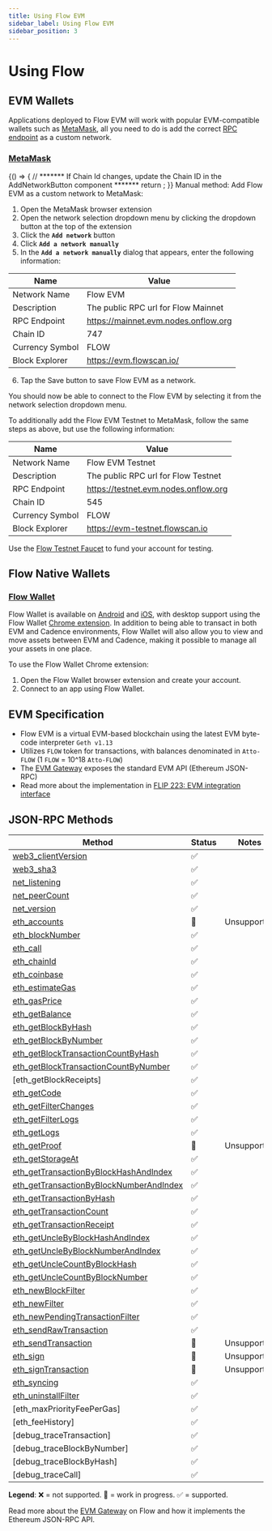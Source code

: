 ```yaml
---
title: Using Flow EVM
sidebar_label: Using Flow EVM
sidebar_position: 3
---
```



# Using Flow

## EVM Wallets

Applications deployed to Flow EVM will work with popular EVM-compatible wallets such as [MetaMask](https://chromewebstore.google.com/detail/metamask/nkbihfbeogaeaoehlefnkodbefgpgknn), all you need to do is add the correct [RPC endpoint](./networks) as a custom network.

### [MetaMask](https://metamask.io)

<BrowserOnly>
  {() => {
    // ******* If Chain Id changes, update the Chain ID in the AddNetworkButton component *******
    return <AddNetworkButton />;
  }}
</BrowserOnly>
Manual method: Add Flow EVM as a custom network to MetaMask:

1. Open the MetaMask browser extension
2. Open the network selection dropdown menu by clicking the dropdown button at the top of the extension
3. Click the **`Add network`** button
4. Click **`Add a network manually`**
5. In the **`Add a network manually`** dialog that appears, enter the following information:

| Name            | Value                                |
| --------------- | ------------------------------------ |
| Network Name    | Flow EVM                          |
| Description     | The public RPC url for Flow Mainnet  |
| RPC Endpoint    | https://mainnet.evm.nodes.onflow.org |
| Chain ID        | 747                                  |
| Currency Symbol | FLOW                                 |
| Block Explorer  | https://evm.flowscan.io/             |

6. Tap the Save button to save Flow EVM as a network.

You should now be able to connect to the Flow EVM by selecting it from the network selection dropdown menu.

To additionally add the Flow EVM Testnet to MetaMask, follow the same steps as above, but use the following information:

| Name            | Value                                |
| --------------- | ------------------------------------ |
| Network Name    | Flow EVM Testnet                  |
| Description     | The public RPC url for Flow Testnet  |
| RPC Endpoint    | https://testnet.evm.nodes.onflow.org |
| Chain ID        | 545                                  |
| Currency Symbol | FLOW                                 |
| Block Explorer  | https://evm-testnet.flowscan.io      |

Use the [Flow Testnet Faucet](https://faucet.flow.com/fund-account) to fund your account for testing.

## Flow Native Wallets

### [Flow Wallet](https://wallet.flow.com)

Flow Wallet is available on [Android](https://play.google.com/store/apps/details?id=io.outblock.lilico&hl=en_US&gl=US) and [iOS](https://apps.apple.com/ca/app/flow-core/id1644169603), with desktop support using the Flow Wallet [Chrome extension](https://chromewebstore.google.com/detail/flow-reference-wallet/hpclkefagolihohboafpheddmmgdffjm). In addition to being able to transact in both EVM and Cadence environments, Flow Wallet will also allow you to view and move assets between EVM and Cadence, making it possible to manage all your assets in one place.

To use the Flow Wallet Chrome extension:

1. Open the Flow Wallet browser extension and create your account.
2. Connect to an app using Flow Wallet.

## EVM Specification

- Flow EVM is a virtual EVM-based blockchain using the latest EVM byte-code interpreter `Geth v1.13`
- Utilizes `FLOW` token for transactions, with balances denominated in `Atto-FLOW` (1 `FLOW` = 10^18 `Atto-FLOW`)
- The [EVM Gateway](https://github.com/onflow/flow-evm-gateway) exposes the standard EVM API (Ethereum JSON-RPC)
- Read more about the implementation in [FLIP 223: EVM integration interface](https://github.com/onflow/flips/blob/main/protocol/20231116-evm-support.md)

## JSON-RPC Methods

<div class="compat-json-rpc-table"></div>

| Method                                    | Status | Notes       |
| ----------------------------------------- | ------ | ----------- |
| [web3_clientVersion]                      | ✅     |
| [web3_sha3]                               | ✅     |
| [net_listening]                           | ✅     |
| [net_peerCount]                           | ✅     |
| [net_version]                             | ✅     |
| [eth_accounts]                            | 🚧     | Unsupported |
| [eth_blockNumber]                         | ✅     |
| [eth_call]                                | ✅     |
| [eth_chainId]                             | ✅     |
| [eth_coinbase]                            | ✅     |
| [eth_estimateGas]                         | ✅     |
| [eth_gasPrice]                            | ✅     |
| [eth_getBalance]                          | ✅     |
| [eth_getBlockByHash]                      | ✅     |
| [eth_getBlockByNumber]                    | ✅     |
| [eth_getBlockTransactionCountByHash]      | ✅     |
| [eth_getBlockTransactionCountByNumber]    | ✅     |
| [eth_getBlockReceipts]                    | ✅     |
| [eth_getCode]                             | ✅     |
| [eth_getFilterChanges]                    | ✅     |
| [eth_getFilterLogs]                       | ✅     |
| [eth_getLogs]                             | ✅     |
| [eth_getProof]                            | 🚧     | Unsupported |
| [eth_getStorageAt]                        | ✅     |
| [eth_getTransactionByBlockHashAndIndex]   | ✅     |
| [eth_getTransactionByBlockNumberAndIndex] | ✅     |
| [eth_getTransactionByHash]                | ✅     |
| [eth_getTransactionCount]                 | ✅     |
| [eth_getTransactionReceipt]               | ✅     |
| [eth_getUncleByBlockHashAndIndex]         | ✅     |
| [eth_getUncleByBlockNumberAndIndex]       | ✅     |
| [eth_getUncleCountByBlockHash]            | ✅     |
| [eth_getUncleCountByBlockNumber]          | ✅     |             |
| [eth_newBlockFilter]                      | ✅     |
| [eth_newFilter]                           | ✅     |
| [eth_newPendingTransactionFilter]         | ✅     |
| [eth_sendRawTransaction]                  | ✅     |
| [eth_sendTransaction]                     | 🚧     | Unsupported |
| [eth_sign]                                | 🚧     | Unsupported |
| [eth_signTransaction]                     | 🚧     | Unsupported |
| [eth_syncing]                             | ✅     |
| [eth_uninstallFilter]                     | ✅     |
| [eth_maxPriorityFeePerGas]                | ✅     |
| [eth_feeHistory]                          | ✅     |
| [debug_traceTransaction]                  | ✅     |
| [debug_traceBlockByNumber]                | ✅     |
| [debug_traceBlockByHash]                  | ✅     |
| [debug_traceCall]                         | ✅     |

**Legend**: ❌ = not supported. 🚧 = work in progress. ✅ = supported.

Read more about the [EVM Gateway](https://github.com/onflow/flow-evm-gateway) on Flow and how it implements the Ethereum JSON-RPC API.

[web3_clientVersion]: https://ethereum.org/en/developers/docs/apis/json-rpc/#web3_clientversion
[web3_sha3]: https://ethereum.org/en/developers/docs/apis/json-rpc/#web3_sha3
[net_listening]: https://ethereum.org/en/developers/docs/apis/json-rpc/#net_listening
[net_peerCount]: https://ethereum.org/en/developers/docs/apis/json-rpc/#net_peercount
[net_version]: https://ethereum.org/en/developers/docs/apis/json-rpc/#net_version
[eth_accounts]: https://ethereum.org/en/developers/docs/apis/json-rpc/#eth_accounts
[eth_blockNumber]: https://ethereum.org/en/developers/docs/apis/json-rpc/#eth_blocknumber
[eth_call]: https://ethereum.org/en/developers/docs/apis/json-rpc/#eth_call
[eth_chainId]: https://eips.ethereum.org/EIPS/eip-695
[eth_coinbase]: https://ethereum.org/en/developers/docs/apis/json-rpc/#eth_coinbase
[eth_compileLLL]: https://ethereum.org/en/developers/docs/apis/json-rpc/#eth_compilelll
[eth_compileSerpent]: https://ethereum.org/en/developers/docs/apis/json-rpc/#eth_compileserpent
[eth_compileSolidity]: https://ethereum.org/en/developers/docs/apis/json-rpc/#eth_compile_solidity
[eth_estimateGas]: https://ethereum.org/en/developers/docs/apis/json-rpc/#eth_estimategas
[eth_gasPrice]: https://ethereum.org/en/developers/docs/apis/json-rpc/#eth_gasprice
[eth_getBalance]: https://ethereum.org/en/developers/docs/apis/json-rpc/#eth_getbalance
[eth_getBlockByHash]: https://ethereum.org/en/developers/docs/apis/json-rpc/#eth_getblockbyhash
[eth_getBlockByNumber]: https://ethereum.org/en/developers/docs/apis/json-rpc/#eth_getblockbynumber
[eth_getBlockTransactionCountByHash]: https://ethereum.org/en/developers/docs/apis/json-rpc/#eth_getblocktransactioncountbyhash
[eth_getBlockTransactionCountByNumber]: https://ethereum.org/en/developers/docs/apis/json-rpc/#eth_getblocktransactioncountbynumber
[eth_getCode]: https://ethereum.org/en/developers/docs/apis/json-rpc/#eth_getcode
[eth_getCompilers]: https://ethereum.org/en/developers/docs/apis/json-rpc/#eth_getcompilers
[eth_getFilterChanges]: https://ethereum.org/en/developers/docs/apis/json-rpc/#eth_getfilterchanges
[eth_getFilterLogs]: https://ethereum.org/en/developers/docs/apis/json-rpc/#eth_getfilterlogs
[eth_getLogs]: https://ethereum.org/en/developers/docs/apis/json-rpc/#eth_getlogs
[eth_getProof]: https://eips.ethereum.org/EIPS/eip-1186
[eth_getStorageAt]: https://ethereum.org/en/developers/docs/apis/json-rpc/#eth_getstorageat
[eth_getTransactionByBlockHashAndIndex]: https://ethereum.org/en/developers/docs/apis/json-rpc/#eth_gettransactionbyblockhashandindex
[eth_getTransactionByBlockNumberAndIndex]: https://ethereum.org/en/developers/docs/apis/json-rpc/#eth_gettransactionbyblocknumberandindex
[eth_getTransactionByHash]: https://ethereum.org/en/developers/docs/apis/json-rpc/#eth_gettransactionbyhash
[eth_getTransactionCount]: https://ethereum.org/en/developers/docs/apis/json-rpc/#eth_gettransactioncount
[eth_getTransactionReceipt]: https://ethereum.org/en/developers/docs/apis/json-rpc/#eth_gettransactionreceipt
[eth_getUncleByBlockHashAndIndex]: https://ethereum.org/en/developers/docs/apis/json-rpc/#eth_getunclebyblockhashandindex
[eth_getUncleByBlockNumberAndIndex]: https://ethereum.org/en/developers/docs/apis/json-rpc/#eth_getunclebyblocknumberandindex
[eth_getUncleCountByBlockHash]: https://ethereum.org/en/developers/docs/apis/json-rpc/#eth_getunclecountbyblockhash
[eth_getUncleCountByBlockNumber]: https://ethereum.org/en/developers/docs/apis/json-rpc/#eth_getunclecountbyblocknumber
[eth_getWork]: https://ethereum.org/en/developers/docs/apis/json-rpc/#eth_getwork
[eth_hashrate]: https://ethereum.org/en/developers/docs/apis/json-rpc/#eth_hashrate
[eth_mining]: https://ethereum.org/en/developers/docs/apis/json-rpc/#eth_mining
[eth_newBlockFilter]: https://ethereum.org/en/developers/docs/apis/json-rpc/#eth_newblockfilter
[eth_newFilter]: https://ethereum.org/en/developers/docs/apis/json-rpc/#eth_newfilter
[eth_newPendingTransactionFilter]: https://openethereum.github.io/JSONRPC-eth-module.html#eth_newpendingtransactionfilter
[eth_pendingTransactions]: https://github.com/ethereum/wiki/issues/685
[eth_protocolVersion]: https://ethereum.org/en/developers/docs/apis/json-rpc/#eth_protocolversion
[eth_sendRawTransaction]: https://ethereum.org/en/developers/docs/apis/json-rpc/#eth_sendrawtransaction
[eth_sendTransaction]: https://ethereum.org/en/developers/docs/apis/json-rpc/#eth_sendtransaction
[eth_sign]: https://ethereum.org/en/developers/docs/apis/json-rpc/#eth_sign
[eth_signTransaction]: https://ethereum.org/en/developers/docs/apis/json-rpc/#eth_signtransaction
[eth_signTypedData]: https://eips.ethereum.org/EIPS/eip-712
[eth_submitHashrate]: https://ethereum.org/en/developers/docs/apis/json-rpc/#eth_submithashrate
[eth_submitWork]: https://ethereum.org/en/developers/docs/apis/json-rpc/#eth_submitwork
[eth_syncing]: https://ethereum.org/en/developers/docs/apis/json-rpc/#eth_syncing
[eth_uninstallFilter]: https://ethereum.org/en/developers/docs/apis/json-rpc/#eth_uninstallfilter
[db_getHex]: https://ethereum.org/en/developers/docs/apis/json-rpc/#db_gethex
[db_getString]: https://ethereum.org/en/developers/docs/apis/json-rpc/#db_getstring
[db_putHex]: https://ethereum.org/en/developers/docs/apis/json-rpc/#db_puthex
[db_putString]: https://ethereum.org/en/developers/docs/apis/json-rpc/#db_putstring
[shh_addToGroup]: https://ethereum.org/en/developers/docs/apis/json-rpc/#shh_addtogroup
[shh_getFilterChanges]: https://ethereum.org/en/developers/docs/apis/json-rpc/#shh_getfilterchanges
[shh_getMessages]: https://ethereum.org/en/developers/docs/apis/json-rpc/#shh_getmessages
[shh_hasIdentity]: https://ethereum.org/en/developers/docs/apis/json-rpc/#shh_hasidentity
[shh_newFilter]: https://ethereum.org/en/developers/docs/apis/json-rpc/#shh_newfilter
[shh_newGroup]: https://ethereum.org/en/developers/docs/apis/json-rpc/#shh_newgroup
[shh_newIdentity]: https://ethereum.org/en/developers/docs/apis/json-rpc/#shh_newidentity
[shh_post]: https://ethereum.org/en/developers/docs/apis/json-rpc/#shh_post
[shh_uninstallFilter]: https://ethereum.org/en/developers/docs/apis/json-rpc/#shh_uninstallfilter
[shh_version]: https://ethereum.org/en/developers/docs/apis/json-rpc/#shh_post
[txpool_content]: https://geth.ethereum.org/docs/rpc/ns-txpool#txpool_content
[txpool_inspect]: https://geth.ethereum.org/docs/rpc/ns-txpool#txpool_inspect
[txpool_status]: https://geth.ethereum.org/docs/rpc/ns-txpool#txpool_status
[parity_pendingTransactions]: https://openethereum.github.io/JSONRPC-parity-module#parity_pendingtransactions
[EIP-1186]: https://eips.ethereum.org/EIPS/eip-1186
